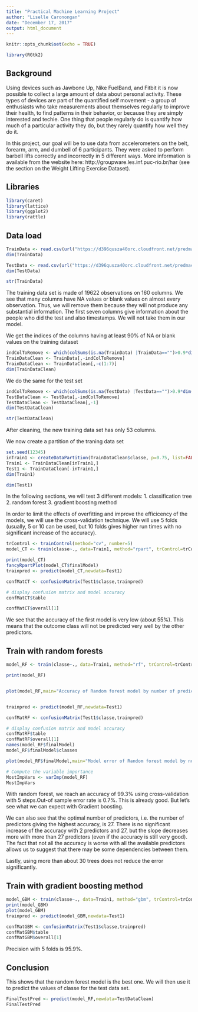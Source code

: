 ---
title: "Practical Machine Learning Project"
author: "Liselle Caronongan"
date: "December 17, 2017"
output: html_document
---

```{r setup, include=FALSE}
knitr::opts_chunk$set(echo = TRUE)
```
```{r}
library(RGtk2)
```
## Background
Using devices such as Jawbone Up, Nike FuelBand, and Fitbit it is now possible to collect a large amount of data about personal activity. These types of devices are part of the quantified self movement - a group of enthusiasts who take measurements about themselves regularly to improve their health, to find patterns in their behavior, or because they are simply interested and techie. One thing that people regularly do is quantify how much of a particular activity they do, but they rarely quantify how well they do it.

In this project, our goal will be to use data from accelerometers on the belt, forearm, arm, and dumbell of 6 participants. They were asked to perform barbell lifts correctly and incorrectly in 5 different ways. More information is available from the website here: http://groupware.les.inf.puc-rio.br/har (see the section on the Weight Lifting Exercise Dataset).

## Libraries
```{r}
library(caret)
library(lattice)
library(ggplot2)
library(rattle)
```
## Data load
```{r}
TrainData <- read.csv(url("https://d396qusza40orc.cloudfront.net/predmachlearn/pml-training.csv"),header=TRUE)
dim(TrainData)

TestData <- read.csv(url("https://d396qusza40orc.cloudfront.net/predmachlearn/pml-testing.csv"),header=TRUE)
dim(TestData)

str(TrainData)
```

The training data set is made of 19622 observations on 160 columns. We see that many columns have NA values or blank values on almost every observation. Thus, we will remove them because they will not produce any substantial information. The first seven columns give information about the people who did the test and also timestamps. We will not take them in our model.

We get the indices of the columns having at least 90% of NA or blank values on the training dataset
```{r}
indColToRemove <- which(colSums(is.na(TrainData) |TrainData=="")>0.9*dim(TrainData)[1]) 
TrainDataClean <- TrainData[,-indColToRemove]
TrainDataClean <- TrainDataClean[,-c(1:7)]
dim(TrainDataClean)
```

We do the same for the test set
```{r}
indColToRemove <- which(colSums(is.na(TestData) |TestData=="")>0.9*dim(TestData)[1]) 
TestDataClean <- TestData[,-indColToRemove]
TestDataClean <- TestDataClean[,-1]
dim(TestDataClean)

str(TestDataClean)
```
After cleaning, the new training data set has only 53 columns.

We now create a partition of the traning data set 
```{r}
set.seed(12345)
inTrain1 <- createDataPartition(TrainDataClean$classe, p=0.75, list=FALSE)
Train1 <- TrainDataClean[inTrain1,]
Test1 <- TrainDataClean[-inTrain1,]
dim(Train1)

dim(Test1)
```
In the following sections, we will test 3 different models:
1. classification tree 
2. random forest 
3. gradient boosting method

In order to limit the effects of overfitting and improve the efficicency of the models, we will use the cross-validation technique. We will use 5 folds (usually, 5 or 10 can be used, but 10 folds gives higher run times with no significant increase of the accuracy).


```{r}
trControl <- trainControl(method="cv", number=5)
model_CT <- train(classe~., data=Train1, method="rpart", trControl=trControl)

print(model_CT)
fancyRpartPlot(model_CT$finalModel)
trainpred <- predict(model_CT,newdata=Test1)

confMatCT <- confusionMatrix(Test1$classe,trainpred)

# display confusion matrix and model accuracy
confMatCT$table

confMatCT$overall[1]
```
We see that the accuracy of the first model is very low (about 55%). This means that the outcome class will not be predicted very well by the other predictors.


## Train with random forests
```{r}
model_RF <- train(classe~., data=Train1, method="rf", trControl=trControl, verbose=FALSE)

print(model_RF)


plot(model_RF,main="Accuracy of Random forest model by number of predictors")


trainpred <- predict(model_RF,newdata=Test1)

confMatRF <- confusionMatrix(Test1$classe,trainpred)

# display confusion matrix and model accuracy
confMatRF$table
confMatRF$overall[1]
names(model_RF$finalModel)
model_RF$finalModel$classes

plot(model_RF$finalModel,main="Model error of Random forest model by number of trees")

# Compute the variable importance 
MostImpVars <- varImp(model_RF)
MostImpVars
```

With random forest, we reach an accuracy of 99.3% using cross-validation with 5 steps.Out-of sample error rate is 0.7%.  This is already good. But let's see what we can expect with Gradient boosting.

We can also see that the optimal number of predictors, i.e. the number of predictors giving the highest accuracy, is 27. There is no significant increase of the accuracy with 2 predictors and 27, but the slope decreases more with more than 27 predictors (even if the accuracy is still very good). The fact that not all the accuracy is worse with all the available predictors allows us to suggest that there may be some dependencies between them.

Lastly, using more than about 30 trees does not reduce the error significantly.

##  Train with gradient boosting method
```{r}
model_GBM <- train(classe~., data=Train1, method="gbm", trControl=trControl, verbose=FALSE)
print(model_GBM)
plot(model_GBM)
trainpred <- predict(model_GBM,newdata=Test1)

confMatGBM <- confusionMatrix(Test1$classe,trainpred)
confMatGBM$table
confMatGBM$overall[1]
```
Precision with 5 folds is 95.9%.

## Conclusion
This shows that the random forest model is the best one. We will then use it to predict the values of classe for the test data set.
```{r}
FinalTestPred <- predict(model_RF,newdata=TestDataClean)
FinalTestPred
```

